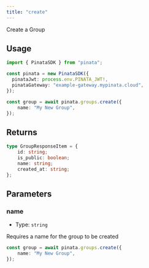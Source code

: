 ```yaml
---
title: "create"
---
```


Create a Group

## Usage

```typescript
import { PinataSDK } from "pinata";

const pinata = new PinataSDK({
  pinataJwt: process.env.PINATA_JWT!,
  pinataGateway: "example-gateway.mypinata.cloud",
});

const group = await pinata.groups.create({
	name: "My New Group",
});
```

## Returns

```typescript
type GroupResponseItem = {
    id: string;
    is_public: boolean;
    name: string;
    created_at: string;
};
```

## Parameters

### name

- Type: `string`

Requires a name for the group to be created

```typescript {2}
const group = await pinata.groups.create({
	name: "My New Group",
});
```

